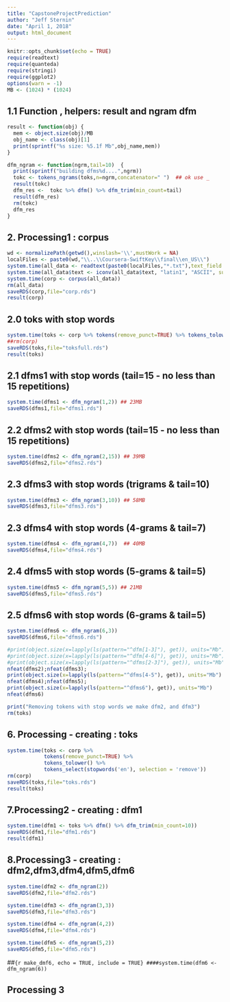 ```yaml
---
title: "CapstoneProjectPrediction"
author: "Jeff Sternin"
date: "April 1, 2018"
output: html_document
---
```

```r
knitr::opts_chunk$set(echo = TRUE)
require(readtext)
require(quanteda)
require(stringi)
require(ggplot2)
options(warn = -1)
MB <- (1024) * (1024)
```




## 1.1 Function , helpers: result  and ngram dfm

```r
result <- function(obj) {
  mem <- object.size(obj)/MB  
  obj_name <- class(obj)[1]
  print(sprintf("%s size: %5.1f Mb",obj_name,mem))
}
```


```r
dfm_ngram <- function(ngrm,tail=10)  {
  print(sprintf("building dfms%d....",ngrm))
  tokc <- tokens_ngrams(toks,n=ngrm,concatenator=" ")  ## ok use _
  result(tokc)
  dfm_res <-  tokc %>% dfm() %>% dfm_trim(min_count=tail)
  result(dfm_res)
  rm(tokc)
  dfm_res
}
```


## 2. Processing1 : corpus
```r
wd <- normalizePath(getwd(),winslash='\\',mustWork = NA)
localFiles <- paste0(wd,"\\..\\Coursera-SwiftKey\\final\\en_US\\")
system.time(all_data <- readtext(paste0(localFiles,"*.txt"),text_field = "texts"))
system.time(all_data$text <- iconv(all_data$text, "latin1", "ASCII", sub="")) ## remove strange chars!!!!
system.time(corp <- corpus(all_data))
rm(all_data)
saveRDS(corp,file="corp.rds")
result(corp)

```



## 2.0 toks with stop words
```r
system.time(toks <- corp %>% tokens(remove_punct=TRUE) %>% tokens_tolower())
##rm(corp)
saveRDS(toks,file="toksfull.rds")
result(toks)
```
## 2.1 dfms1 with stop words (tail=15 - no less than 15 repetitions)
```r
system.time(dfms1 <- dfm_ngram(1,2)) ## 23MB
saveRDS(dfms1,file="dfms1.rds")
```


## 2.2 dfms2 with stop words (tail=15 - no less than 15 repetitions)
```r
system.time(dfms2 <- dfm_ngram(2,15)) ## 39MB
saveRDS(dfms2,file="dfms2.rds")
```

## 2.3 dfms3 with stop words (trigrams & tail=10)
```r
system.time(dfms3 <- dfm_ngram(3,10)) ## 58MB
saveRDS(dfms3,file="dfms3.rds")
```
## 2.3 dfms4 with stop words (4-grams & tail=7)
```r
system.time(dfms4 <- dfm_ngram(4,7))  ## 40MB
saveRDS(dfms4,file="dfms4.rds")
```
## 2.4 dfms5 with stop words (5-grams & tail=5)
```r
system.time(dfms5 <- dfm_ngram(5,5)) ## 21MB
saveRDS(dfms5,file="dfms5.rds")
```

## 2.5 dfms6 with stop words (6-grams & tail=5)
```r
system.time(dfms6 <- dfm_ngram(6,3))
saveRDS(dfms6,file="dfms6.rds")
```


```r
#print(object.size(x=lapply(ls(pattern="^dfm[1-3]"), get)), units="Mb")
#print(object.size(x=lapply(ls(pattern="^dfm[4-6]"), get)), units="Mb")
#print(object.size(x=lapply(ls(pattern="^dfms[2-3]"), get)), units="Mb")
nfeat(dfms2);nfeat(dfms3);
print(object.size(x=lapply(ls(pattern="^dfms[4-5"), get)), units="Mb")
nfeat(dfms4);nfeat(dfms5);
print(object.size(x=lapply(ls(pattern="^dfms6"), get)), units="Mb")
nfeat(dfms6)
```

```r
print("Removing tokens with stop words we make dfm2, and dfm3")
rm(toks)
```

## 6. Processing - creating : toks

```r
system.time(toks <- corp %>% 
            tokens(remove_punct=TRUE) %>% 
            tokens_tolower() %>%
            tokens_select(stopwords('en'), selection = 'remove'))
rm(corp)
saveRDS(toks,file="toks.rds")
result(toks)
```

## 7.Processing2 - creating : dfm1  

```r
system.time(dfm1 <- toks %>% dfm() %>% dfm_trim(min_count=10))
saveRDS(dfm1,file="dfm1.rds")
result(dfm1)
```

## 8.Processing3 - creating : dfm2,dfm3,dfm4,dfm5,dfm6

```r
system.time(dfm2 <- dfm_ngram(2))
saveRDS(dfm2,file="dfm2.rds")
```


```r
system.time(dfm3 <- dfm_ngram(3,3))
saveRDS(dfm3,file="dfm3.rds")
```


```r
system.time(dfm4 <- dfm_ngram(4,2))
saveRDS(dfm4,file="dfm4.rds")
```

```r
system.time(dfm5 <- dfm_ngram(5,2))
saveRDS(dfm5,file="dfm5.rds")
```


##```{r make_dmf6, echo = TRUE, include = TRUE}
####system.time(dfm6 <- dfm_ngram(6))
```


## Processing 3